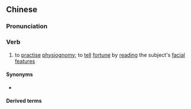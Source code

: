 ==Chinese==
{{zh-forms}}

===Pronunciation===
{{zh-pron
|c=tai2 soeng3
|cat=v
}}

===Verb===
{{zh-verb}}

# {{lb|zh|Cantonese}} to [[practise]] [[physiognomy]]; to [[tell]] [[fortune]] by [[read]]ing the subject's [[facial]] [[feature]]s

====Synonyms====
* {{zh-l|看相}}

====Derived terms====
{{zh-der|睇相佬}}